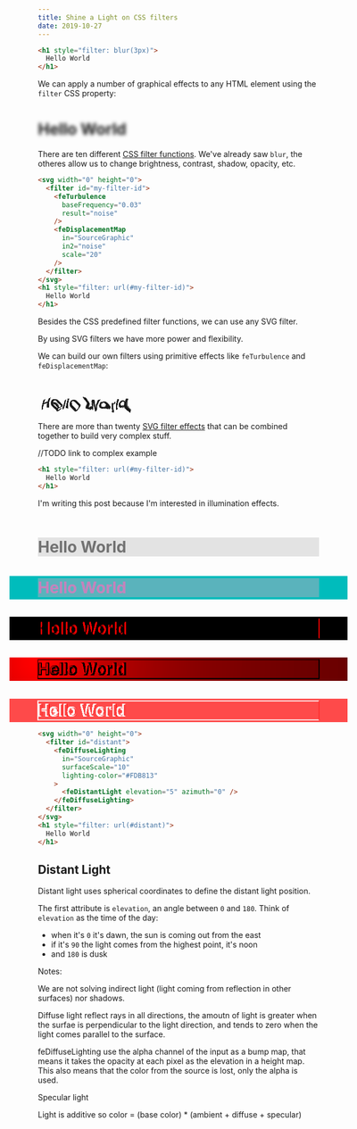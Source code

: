 ```yaml
---
title: Shine a Light on CSS filters
date: 2019-10-27
---
```



<CodeWave>

```html
<h1 style="filter: blur(3px)">
  Hello World
</h1>
```

We can apply a number of graphical effects to any HTML element using the `filter` CSS property:

<h1 style="filter: blur(3px)">Hello World</h1>

There are ten different [CSS filter functions](https://developer.mozilla.org/en-US/docs/Web/CSS/filter-function). We've already saw `blur`, the otheres allow us to change brightness, contrast, shadow, opacity, etc.

```html 1:13,14[12:37]
<svg width="0" height="0">
  <filter id="my-filter-id">
    <feTurbulence
      baseFrequency="0.03"
      result="noise"
    />
    <feDisplacementMap
      in="SourceGraphic"
      in2="noise"
      scale="20"
    />
  </filter>
</svg>
<h1 style="filter: url(#my-filter-id)">
  Hello World
</h1>
```

Besides the CSS predefined filter functions, we can use any SVG filter.

By using SVG filters we have more power and flexibility.

We can build our own filters using primitive effects like `feTurbulence` and `feDisplacementMap`:

<svg style="display: none">
  <filter id="my-filter-id">
    <feTurbulence baseFrequency="0.03" result="noise" />
    <feDisplacementMap in="SourceGraphic" in2="noise" scale="20" />
  </filter>
</svg>
<h1 style="filter: url(#my-filter-id)">
  Hello World
</h1>

There are more than twenty [SVG filter effects](https://developer.mozilla.org/en-US/docs/Web/SVG/Element#Filter_primitive_elements) that can be combined together to build very complex stuff.

//TODO link to complex example

```html
<h1 style="filter: url(#my-filter-id)">
  Hello World
</h1>
```

I'm writing this post because I'm interested in illumination effects.

<svg width="0" height="0">
<filter id="alpha">
  <feColorMatrix in="SourceGraphic"
    type="matrix"
    values="0 0 0 1 0
            0 0 0 -0.5 0.5
            0 0 0 0 0.5
            0 0 0 0 1" />
</filter>
<filter id="light1">
	<feDiffuseLighting surfaceScale="60" in="SourceGraphic" lighting-color="#f00">
    		<fePointLight z="80"/>
  	</feDiffuseLighting>
</filter>
<filter id="light2"><feGaussianBlur stdDeviation="0"  in="SourceGraphic" result="blur"/>
	<feDiffuseLighting surfaceScale="60" in="blur" lighting-color="#f00">
    		<feDistantLight elevation="0" azimuth="0"/>
  	</feDiffuseLighting>
</filter>
<filter id="light3">
	<feSpecularLighting surfaceScale="60" in="SourceGraphic" lighting-color="#f00">
    		<feDistantLight elevation="0" azimuth="0"/>
  	</feSpecularLighting>
</filter>
</svg>
<h1 style="color: rgba(1,1,1,0.5);background: rgba(1,1,1,0.1)">
  Hello World
</h1>
<h1 style="filter: url(#alpha);color: rgba(1,1,1,0.5);background: rgba(1,1,1,0.1)">
  Hello World
</h1>
<h1 style="filter: url(#light2);color: rgba(1,1,1,0.5);background: rgba(1,1,1,0.1)">
  Hello World
</h1>
<h1 style="filter: url(#light1);color: rgba(1,1,1,0.5);background: rgba(1,1,1,0.1)">
  Hello World
</h1>
<h1 style="filter: url(#light3);color: rgba(1,1,1,0.5);background: rgba(1,1,1,0.1)">
  Hello World
</h1>

```html
<svg width="0" height="0">
  <filter id="distant">
    <feDiffuseLighting
      in="SourceGraphic"
      surfaceScale="10"
      lighting-color="#FDB813"
    >
      <feDistantLight elevation="5" azimuth="0" />
    </feDiffuseLighting>
  </filter>
</svg>
<h1 style="filter: url(#distant)">
  Hello World
</h1>
```


## Distant Light

Distant light uses spherical coordinates to define the distant light position.

The first attribute is `elevation`, an angle between `0` and `180`. Think of `elevation` as the time of the day:

- when it's `0` it's dawn, the sun is coming out from the east
- if it's `90` the light comes from the highest point, it's noon
- and `180` is dusk

<DistantWidget />

</CodeWave>

Notes:

We are not solving indirect light (light coming from reflection in other surfaces) nor shadows.

Diffuse light reflect rays in all directions, the amoutn of light is greater when the surfae is perpendicular to the light direction, and tends to zero when the light comes parallel to the surface.

feDiffuseLighting use the alpha channel of the input as a bump map, that means it takes the opacity at each pixel as the elevation in a height map. This also means that the color from the source is lost, only the alpha is used.

Specular light

Light is additive so
color = (base color) \* (ambient + diffuse + specular)
